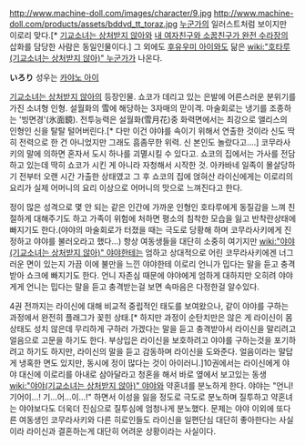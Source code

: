 http://www.machine-doll.com/images/character/9.jpg
http://www.machine-doll.com/products/assets/bddvd_tt_toraz.jpg
[[나츠카와 마스즈|누군가]]의 일러스트처럼 보이지만 이로리 맞다.[* [[기교소녀는 상처받지 않아]]와 [[내 여자친구와 소꿉친구가 완전 수라장]]의 삽화를 담당한 사람은 동일인물이다.] 그 외에도 [[후유우미 아이]]와도 닮은 [[wiki:"호타루(기교소녀는 상처받지 않아)" 누군가]]가 나온다.

'''いろり''' 성우는 [[카야노 아이]]

[[기교소녀는 상처받지 않아]]의 등장인물. 쇼코가 데리고 있는 은발에 어른스러운 분위기를 가진 소녀형 인형. 설월화의 雪에 해당하는 3자매의 맏이격. 마술회로는 냉기를 조종하는 '빙면경'(氷面鏡). 전투능력은 설월화(雪月花)중 화력면에서는 최강으로 앨리스의 인형인 신을 탈탈 털어버린다.[* 다만 이건 야야를 속이기 위해서 연출한 것이라 신도 딱히 전력으로 한 건 아니었지만 그래도 흠좀무한 위력. 신 본인도 놀랐다고....] 코무라사키의 말에 의하면 혼자서 도시 하나를 괴멸시킬 수 있다고. 쇼코의 집에서는 가사를 전담하고 있는데 딱히 쇼코가 시킨 게 아니라 자청해서 시작한 것. 아카바네 일족이 몰살당하기 전부터 오랜 시간 가출한 상태였고 그 후 쇼코의 집에 얹혀산 라이신에게는 이로리의 요리가 실제 어머니의 요리 이상으로 어머니의 맛으로 느껴진다고 한다.

정이 많은 성격으로 몇 안 되는 같은 인간에 가까운 인형인 호타루에게 동질감을 느껴 친절하게 대해주기도 하고 가족이 위험에 처하면 평소의 침착한 모습을 잃고 반착란상태에 빠지기도 한다.(야야의 마술회로가 터졌을 때는 극도로 당황해 하며 코무라사키에게 진정하고 야야를 불러오라고 했다...) 항상 여동생들을 대단히 소중히 여기지만 [[wiki:"야야(기교소녀는 상처받지 않아)" 야야]]한테는 엄하고 상대적으로 어린 코무라사키에겐 너그러운 면이 있는지 가끔 이에 불만을 느낀 야야한테 이로리 언니가 밉다는 말을 듣고 충격받아 쇼크에 빠지기도 한다. 언니 자존심 때문에 야야에게 엄하게 대하지만 오히려 야야게게 언니는 밉다는 말을 듣고 충격받는걸 보면 속마음은 다정한걸 알수있다.

4권 전까지는 라이신에 대해 비교적 중립적인 태도를 보여왔으나, 같이 야야를 구하는 과정에서 완전히 플래그가 꽂힌 상태.[* 하지만 과정이 순탄치만은 않은 게 라이신이 몸상태도 성치 않은데 무리하게 구하러 가겠다는 말을 듣고 충격받아서 라이신을 말리려고 얼음으로 고문을 하기도 한다. 부상입은 라이신을 보호하려고 야야를 구하는것을 포기하려고 하기도 하지만, 라이신의 말을 듣고 감동하며 라이신을 도와준다. 얼음이라는 말답게 냉혹한 면도 있지만, 동시에 정이 많다는 것이 아이러니.]10권에서는 라이신에게 야야 대신에 이로리를 아내로 삼아달라고 청혼을 해서 바로 옆에서 보고있는 동생 [[wiki:"야야(기교소녀는 상처받지 않아)" 야야]]와 약혼녀를 분노하게 한다. 야야는 "언니! 기어이...! 기...어...이...!" 하면서 이성을 잃을 정도로 극도로 분노하며 질투하고 약혼녀는 야야보다도 더욱더 진심으로 질투심에 엄청나게 분노했다. 문제는 야야 이외에 또다른 여동생인 코무라사키와 다른 히로인들도 라이신을 일편단심 대단히 좋아한다는 사실이라 라이신과 결혼하는게 대단히 어려운 상황이라는 사실이다.
